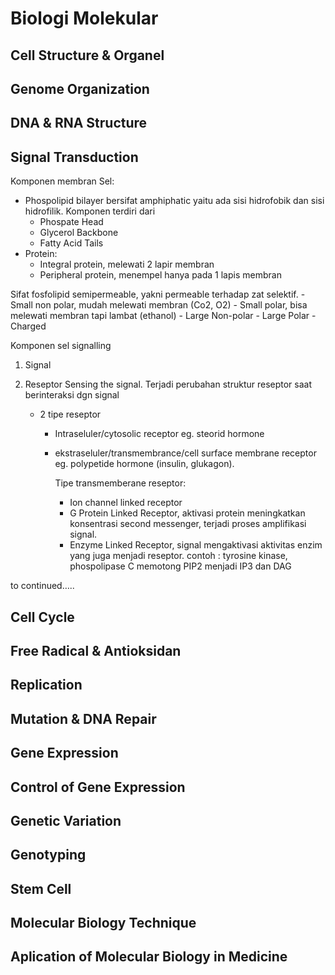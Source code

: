 # Biologi Molekular

## Cell Structure & Organel
## Genome Organization
## DNA & RNA Structure
## Signal Transduction

Komponen membran Sel:

-  Phospolipid bilayer bersifat amphiphatic yaitu ada sisi hidrofobik dan sisi hidrofilik. Komponen terdiri dari 
   + Phospate Head
   + Glycerol Backbone
   + Fatty Acid Tails

-  Protein:
   + Integral protein, melewati 2 lapir membran
   + Peripheral protein, menempel hanya pada 1 lapis membran
   
Sifat fosfolipid semipermeable, yakni permeable terhadap zat selektif. 
-  Small non polar, mudah melewati membran (Co2, O2)
-  Small polar, bisa melewati membran tapi lambat (ethanol)
-  Large Non-polar
-  Large Polar
-  Charged 

Komponen sel signalling

1. Signal
2. Reseptor
    Sensing the signal. Terjadi perubahan struktur reseptor saat berinteraksi dgn signal
    
    -  2 tipe reseptor
       + Intraseluler/cytosolic receptor
        eg. steorid hormone
       + ekstraseluler/transmembrance/cell surface membrane receptor
         eg. polypetide hormone (insulin, glukagon).
         
         Tipe transmemberane reseptor:
         
         -  Ion channel linked receptor
         -  G Protein Linked Receptor, aktivasi protein  meningkatkan konsentrasi second messenger, terjadi proses amplifikasi signal. 
         -  Enzyme Linked Receptor, signal mengaktivasi aktivitas enzim yang juga menjadi reseptor. contoh : tyrosine kinase, phospolipase C memotong PIP2 menjadi IP3 dan DAG

to continued.....        
        
## Cell Cycle
## Free Radical & Antioksidan
## Replication
## Mutation & DNA Repair
## Gene Expression
## Control of Gene Expression
## Genetic Variation
## Genotyping
## Stem Cell
## Molecular Biology Technique
## Aplication of Molecular Biology in Medicine